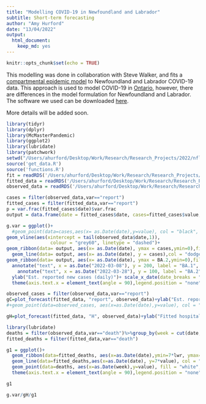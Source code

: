 ```yaml
---
title: "Modelling COVID-19 in Newfoundland and Labrador"
subtitle: Short-term forecasting
author: "Amy Hurford"
date: "13/04/2022"
output: 
  html_document: 
    keep_md: yes
---
```


```r
knitr::opts_chunk$set(echo = TRUE)
```

This modelling was done in collaboration with Steve Walker, and fits a [compartmental epidemic model](https://mcmasterpandemic.shinyapps.io/mcmasterpandemicshiny/) to Newfoundland and Labrador COVID-19 data. This approach is used to model COVID-19 in [Ontario](https://mac-theobio.github.io/forecasts/outputs/McMasterOntarioForecastsBlog2022-01-26), however, there are differences in the model formulation for Newfoundland and Labrador. The software we used can be downloaded [here](https://github.com/mac-theobio/McMasterPandemic).

More details will be added soon.


```r
library(tidyr)
library(dplyr)
library(McMasterPandemic)
library(ggplot2)
library(lubridate)
library(patchwork)
setwd("/Users/ahurford/Desktop/Work/Research/Research_Projects/2022/nfld-macpan")
source('get_data.R')
source('functions.R')
fit = readRDS('/Users/ahurford/Desktop/Work/Research/Research_Projects/2022/nfld-macpan/variant_model/variant_model_files/fit_var.rds')
fitted_data = readRDS('/Users/ahurford/Desktop/Work/Research/Research_Projects/2022/nfld-macpan/variant_model/variant_model_files/fitted_data_var.rds')
observed_data = readRDS('/Users/ahurford/Desktop/Work/Research/Research_Projects/2022/nfld-macpan/initial_model/initial_model_files/observed_data2.rds')
```



```r
cases = filter(observed_data,var=="report")
fitted_cases = filter(fitted_data,var=="report")
p = var.frac(fitted_cases$date)$var.frac
output = data.frame(date = fitted_cases$date, cases=fitted_cases$value, BA.2 = p*fitted_cases$value)

g.var = ggplot()+
  #geom_point(data=cases,aes(x= as.Date(date),y=value), col = "black", pch=21, fill = "white")+
geom_vline(aes(xintercept = tail(observed_data$date,1)),
                colour = "grey60", linetype = "dashed")+
geom_ribbon(data= output, aes(x= as.Date(date), ymax = cases,ymin=0),fill = "dodgerblue", alpha = 0.3)+
  geom_line(data= output, aes(x= as.Date(date), y = cases),col = "dodgerblue", alpha = 0.3)+
geom_ribbon(data= output, aes(x= as.Date(date), ymax = BA.2,ymin=0),fill = "blue", alpha = 0.3)+
  annotate("text", x = as.Date("2022-03-08"), y = 200, label = "BA.1", col = "dodgerblue")+
    annotate("text", x = as.Date("2022-03-28"), y = 100, label = "BA.2", col="darkblue")+
  ylab("Est. reported new cases (daily)")+ scale_x_date(date_breaks = "7 day", date_labels = "%d %b", limits = c(as.Date("2021-12-15"), tail(as.Date(fitted_cases$date),1)))+
  theme(axis.text.x = element_text(angle = 90),legend.position = "none")+xlab("")

```

```r
observed_cases = filter(observed_data,var=="report")
gC=plot_forecast(fitted_data, "report", observed_data)+ylab("Est. reported new cases (daily)")+scale_x_date(date_breaks = "7 day", date_labels = "%d %b", limits = c(as.Date("2021-12-15"), tail(as.Date(fitted_cases$date),1)))
#+geom_point(data=observed_cases, aes(x=as.Date(date),y=value), col = "dodgerblue", alpha=0.3)
```


```r
gH=plot_forecast(fitted_data, "H", observed_data)+ylab("Fitted hospital occupancy")+scale_x_date(date_breaks = "7 day", date_labels = "%d %b", limits = c(as.Date("2021-12-15"), tail(as.Date(fitted_cases$date),1)))

```


```r
library(lubridate)
deaths = filter(observed_data,var=="death")%>%group_by(week = cut(date, "week")) %>% summarise(value = sum(value))
fitted_deaths = filter(fitted_data,var=="death")

g1 = ggplot()+
  geom_ribbon(data=fitted_deaths, aes(x=as.Date(date),ymin=7*lwr, ymax=7*upr), alpha = 0.3, fill = "dodgerblue")+
  geom_line(data=fitted_deaths,aes(x=as.Date(date), y=7*value), col = "dodgerblue")+ylab("Fitted deaths (weekly)")+ scale_x_date(date_breaks = "7 day", date_labels = "%d %b", limits = c(as.Date("2021-12-15"), tail(as.Date(fitted_cases$date),1)))+
  geom_point(data=deaths, aes(x=as.Date(week),y=value), fill = "white", pch=21)+
  theme(axis.text.x = element_text(angle = 90),legend.position = "none")+xlab("")+geom_vline(xintercept = max(observed_data$date), col="grey", lty=2)

g1
```

```r
g.var/gH/g1
```
